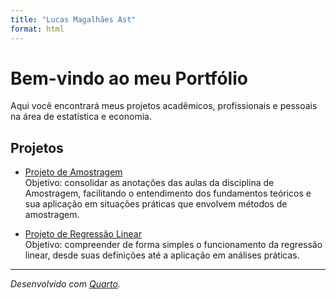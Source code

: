 ```yaml
---
title: "Lucas Magalhães Ast"
format: html
---
```


# Bem-vindo ao meu Portfólio

Aqui você encontrará meus projetos acadêmicos, profissionais e pessoais na área de estatística e economia.

## Projetos

- [Projeto de Amostragem](academico/projeto_amostragem/index.qmd)  
  Objetivo: consolidar as anotações das aulas da disciplina de Amostragem, facilitando o entendimento dos fundamentos teóricos e sua aplicação em situações práticas que envolvem métodos de amostragem.
  
- [Projeto de Regressão Linear](academico/projeto_regressao_linear/index.qmd)  
  Objetivo: compreender de forma simples o funcionamento da regressão linear, desde suas definições até a aplicação em análises práticas.   

  
---

*Desenvolvido com [Quarto](https://quarto.org/).*
